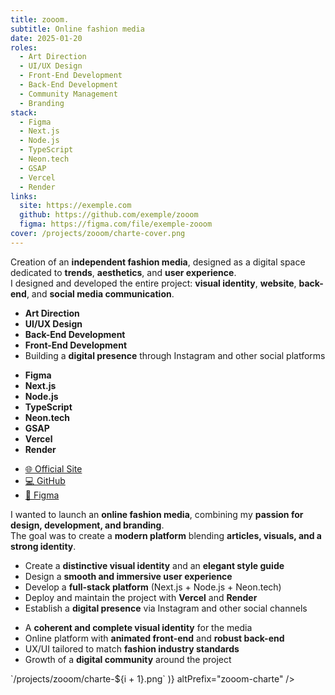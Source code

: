 ```yaml
---
title: zooom.
subtitle: Online fashion media
date: 2025-01-20
roles:
  - Art Direction
  - UI/UX Design
  - Front-End Development
  - Back-End Development
  - Community Management
  - Branding
stack:
  - Figma
  - Next.js
  - Node.js
  - TypeScript
  - Neon.tech
  - GSAP
  - Vercel
  - Render
links:
  site: https://exemple.com
  github: https://github.com/exemple/zooom
  figma: https://figma.com/file/exemple-zooom
cover: /projects/zooom/charte-cover.png
---
```


<Section>

Creation of an **independent fashion media**, designed as a digital space dedicated to **trends**, **aesthetics**, and **user experience**.  
I designed and developed the entire project: **visual identity**, **website**, **back-end**, and **social media communication**.

</Section>

<Accordion>

<AccordionItem title="Roles">

- **Art Direction**  
- **UI/UX Design**  
- **Back-End Development**  
- **Front-End Development**  
- Building a **digital presence** through Instagram and other social platforms  

</AccordionItem>

<AccordionItem title="Stack">

- **Figma**  
- **Next.js**  
- **Node.js**  
- **TypeScript**  
- **Neon.tech**  
- **GSAP**  
- **Vercel**  
- **Render**  

</AccordionItem>

<AccordionItem title="Links">

- [🌐 Official Site](https://exemple.com)  
- [💻 GitHub](https://github.com/exemple/zooom)  
- [🎨 Figma](https://figma.com/file/exemple-zooom)  

</AccordionItem>

<AccordionItem title="Context">

I wanted to launch an **online fashion media**, combining my **passion for design, development, and branding**.  
The goal was to create a **modern platform** blending **articles, visuals, and a strong identity**.

</AccordionItem>

<AccordionItem title="Objectives">

- Create a **distinctive visual identity** and an **elegant style guide**  
- Design a **smooth and immersive user experience**  
- Develop a **full-stack platform** (Next.js + Node.js + Neon.tech)  
- Deploy and maintain the project with **Vercel** and **Render**  
- Establish a **digital presence** via Instagram and other social channels  

</AccordionItem>

<AccordionItem title="Results" defaultOpen>

- A **coherent and complete visual identity** for the media  
- Online platform with **animated front-end** and **robust back-end**  
- UX/UI tailored to match **fashion industry standards**  
- Growth of a **digital community** around the project  

</AccordionItem>

<AccordionItem title="Gallery" defaultOpen>
  <Lightbox
    images={Array.from(
      { length: 20 },
      (_, i) => `/projects/zooom/charte-${i + 1}.png`
    )}
    altPrefix="zooom-charte"
  />
</AccordionItem>

</Accordion>
